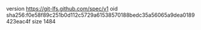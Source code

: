 version https://git-lfs.github.com/spec/v1
oid sha256:f0e58f89c251b0d112c5729a61538570188bedc35a56065a9dea0189423eac4f
size 1484
